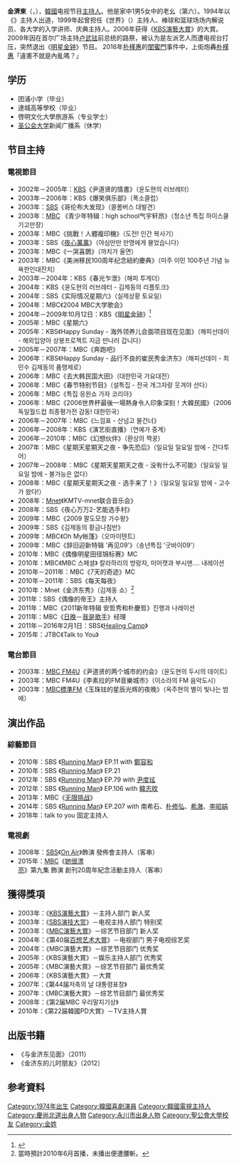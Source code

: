 {{藝人
|姓名 = 金濟東
|類型 = 主持人
|圖片 =120223 김제동.jpg
|圖片尺寸 = 250px
|圖片簡介 = 主持節目《Healing Camp》
|外文名 = 김제동 
|外文 = ko
|羅馬拼音 = Kim Je-dong
|英文名 =
|暱稱 =
|其他藝名 =
|國籍 = {{KOR}}
|民族 =
|籍貫 =
|出生日期 = {{Birth date and age|1974|2|3}}
|出生地點 = {{KOR}}[[慶尚北道|慶尚北道]][[永川市|永川市]]{{link-ko|古鏡面|고경면}}
|逝世日期 =
|逝世地點 =
|職業 =
|語言 = [[韓語|韓語]]
|三圍 =
|教育程度 = 
|宗教信仰 =
|配偶 = 
|兒女 =
|音樂類型 =
|演奏樂器 =
|出道地點 = {{KOR}}[[首爾特別市|首爾特別市]]
|出道作品 = 
|出道日期 = 1994年
|代表作品 =
|活躍年代 = 
|唱片公司 =
|經紀公司 = Daeum Entertainment
|網站 =
|相關團體 =
|獎項 =
|IMDb =
|現任成員 =
|過往成員 =
|音樂專輯 =
|電影 =
|主持節目 =
|電視劇 =
|廣播劇 =
|舞台劇 =
|書籍 =
}}
'''金濟東'''（{{kor|k='''김제동'''|hanja='''金濟東'''}}，{{bd|1974年|2月3日}}），[[韓國|韓國]]电视节目[[主持人|主持人]]。他是家中1男5女中的老幺（第六）。1994年以《{{lang|ko|문선대}}》主持人出道，1999年起曾担任《世界》（{{lang|ko|이월드}}）主持人、棒球和篮球场场内解说员、各大学的入学讲师、庆典主持人。2006年获得《[[KBS演藝大賞|KBS演藝大賞]]》的大賞。
2009年因在首尔广场主持[[卢武铉|卢武铉]]前总统的路祭，被认为是左派艺人而遭电视台打压，突然退出《[[明星金钟|明星金钟]]》节目。
2016年[[朴槿惠|朴槿惠]]的[[閨蜜門|閨蜜門]]事件中，上街炮轟[[朴槿惠|朴槿惠]]「違憲不就是內亂嗎？」

== 学历 ==
*团浦小学（毕业）
*達城高等學校（毕业）
*啓明文化大學旅游系（专业学士）
*[[圣公会大学|圣公会大学]]新闻广播系（休学）

==节目主持==
===電視節目===
*2002年－2005年：[[韓國放送公社|KBS]]《尹道贤的情書》（윤도현의 러브레터）
*2003年－2006年：KBS《爆笑俱乐部》（폭소클럽）
*2003年：[[SBS_(韓國)|SBS]]《哥伦布大发现》（콜롬버스 대발견）
*2003年：[[文化廣播_(韓國)|MBC]]  《青少年特辑：high school气宇轩昂》（청소년 특집 하이스쿨 기고만장）
*2003年：MBC《挑戰！人體複印機》（도전! 인간 복사기）
*2003年：SBS《[[夜心萬萬|夜心萬萬]]》（야심만만 만명에게 물었습니다）
*2003年：MBC《一哭喜鵲》（까치가 울면）
*2003年：MBC《美洲移民100周年纪念紐約慶典》（미주 이민 100주년 기념 뉴욕한인대잔치）
*2003年－2004年：KBS《春光乍泄》（해피 투게더）
*2004年：KBS《윤도현의 러브레터 - 김제동의 리플토크》
*2004年：SBS《实际情况星期六》（실제상황 토요일）
*2004年：MBC《2004 MBC大学歌会》
*2004年－2009年10月12日：KBS《[[明星金钟|明星金钟]]》<ref>{{cite web|url=http://www.seoul.co.kr/news/newsView.php?id=20091010800038|title=김제동 ‘스타골든벨’서 갑작스레 하차|publisher=[[首爾新聞|首爾新聞]]([[韓國聯合通訊社|聯合News]] 인용문)|date=2009-10-10|accessdate=2014-02-04|archive-date=2014-02-22|archive-url=https://web.archive.org/web/20140222030408/http://www.seoul.co.kr/news/newsView.php?id=20091010800038|dead-url=no}}</ref>
*2005年：MBC《星期六》
*2005年：KBS《Happy Sunday - 海外领养儿会面项目现在见面》（해피선데이 - 해외입양아 상봉프로젝트 지금 만나러 갑니다）
*2005年－2007年：MBC《奔跑吧》
*2006年：KBS《Happy Sunday - 品行不良的崔民秀金济东》（해피선데이 - 최민수 김제동의 품행제로）
*2006年：MBC《去大韩民国大田》（대한민국 가요대전）
*2006年：MBC《春节特别节目》（설특집 - 전국 개그자랑 웃겨야 산다）
*2006年：MBC《특집 응원쇼 가자 코리아》
*2006年：MBC《2006世界杯最後一場熱身令人印象深刻！大韓民國》（2006 독일월드컵 최종평가전 감동! 대한민국）
*2006年－2007年：MBC《느낌표 - 산넘고 물건너》
*2006年－2008年：KBS《演艺街直播》（연예가 중계）
*2006年－2010年：MBC《幻想伙伴》（환상의 짝꿍）
*2007年：MBC《星期天星期天之夜 - 争先恐后》（일요일 일요일 밤에 - 간다투어）
*2007年－2008年：MBC《星期天星期天之夜 - 没有什么不可能》（일요일 일요일 밤에 - 불가능은 없다）
*2008年：MBC《星期天星期天之夜 - 选手来了！》（일요일 일요일 밤에 - 고수가 왔다!）
*2008年：[[Mnet媒體|Mnet]]《KMTV-mnet联合音乐会》
*2008年：SBS《夜心万万2-艺能选手村》
*2009年：MBC《2009 팔도모창 가수왕》
*2009年：SBS《김제동의 황금나침반》
*2009年：MBC《Oh My帐篷》（오마이텐트）
*2009年：MBC《辞旧迎新特辑 '再见09'》（송년특집 '굿바이09'）
*2010年：MBC《偶像明星田径锦标赛》MC
*2010年：MBC《MBC 스페셜》 칼라하리의 방랑자, 미어캣과 부시맨.... 내레이션
*2010年－2011年：MBC《7天的奇迹》MC
*2010年－2011年：SBS《每天每夜》
*2010年：Mnet《金济东秀》（김제동 쇼）<ref>當時預計2010年6月首播，未播出便遭腰斬。</ref>
*2011年：SBS《偶像的帝王》主持人
*2011年：MBC《2011新年特辑 安哲秀和朴慶哲》진행과 나레이션
*2011年：MBC《[[日晚|日晚]]－[[我是歌手_(韓國綜藝)|我是歌手]]》经理
*2011年－2016年2月1日：SBS《[[Healing_Camp|Healing Camp]]》
*2015年：JTBC《Talk to You》

===電台節目===
*2003年：[[MBC_FM4U|MBC FM4U]]《尹道贤的两个城市的约会》（윤도현의 두시의 데이트）
*2003年：MBC FM4U《李素拉的FM音樂城市》（이소라의 FM 음악도시）
*2003年：[[MBC標準FM|MBC標準FM]]《玉珠铉的星辰光辉的夜晚》（옥주현의 별이 빛나는 밤에）

==演出作品==
===綜藝節目===
*2010年：SBS 《[[Running_Man|Running Man]]》 EP.11 with [[鄭容和|鄭容和]]
*2010年：SBS 《[[Running_Man|Running Man]]》 EP.21
*2012年：SBS 《[[Running_Man|Running Man]]》 EP.79 with [[尹度玹|尹度玹]]
*2012年：SBS 《[[Running_Man|Running Man]]》 EP.106 with [[韓志旼|韓志旼]]
*2013年：MBC《[[无限挑战|无限挑战]]》
*2014年：SBS 《[[Running_Man|Running Man]]》 EP.207 with 南希石、[[朴修弘|朴修弘]]、[[希澈|希澈]]、[[李昭娟|李昭娟]]
*2018年：talk to you 固定主持人

=== 電視劇 ===
*2008年：[[SBS_(韓國)|SBS]]《[[On_Air|On Air]]》飾演 發佈會主持人（客串）
*2015年：[[文化廣播_(韓國)|MBC]]《[[她很漂亮_(韓國電視劇)|她很漂亮]]》第九集 飾演 創刊20周年紀念活動主持人（客串）

== 獲得獎項 ==
* 2003年：《[[KBS演藝大賞|KBS演藝大賞]]》－主持人部门 新人奖
* 2003年：《[[SBS演技大赏|SBS演技大赏]]》－电视主持人部门 特别奖
* 2003年：《[[MBC演藝大賞|MBC演藝大賞]]》－综艺节目部门 新人奖
* 2004年：《第40届[[百想艺术大賞|百想艺术大賞]]》－电视部门 男子电视综艺奖
* 2004年：《MBC演藝大賞》－综艺节目部门 优秀奖
* 2005年：《KBS演藝大賞》－娱乐主持人部门 优秀奖
* 2005年：《MBC演藝大賞》－综艺节目部门 最优秀奖
* 2006年：《KBS演藝大賞》－大賞
* 2007年：《第44届저축의 날 대통령표창》
* 2007年：《MBC演藝大賞》－综艺节目部门 最优秀奖
* 2008年：《第2届MBC 우리말지기상》
* 2010年：《第22届韓國PD大賞》－TV主持人賞

== 出版书籍 == 
* 《与金济东见面》（2011）
* 《金济东的儿时朋友》（2012）

== 参考資料 ==
{{reflist}}

{{我是歌手第一季}}
{{KBS演藝大賞大賞得主}}
{{百想藝術大獎電視部門男子綜藝獎}}
{{DEFAULTSORT:Kim}}
[[Category:1974年出生|Category:1974年出生]]
[[Category:韓國喜劇演員|Category:韓國喜劇演員]]
[[Category:韓國電視主持人|Category:韓國電視主持人]]
[[Category:慶尚北道出身人物|Category:慶尚北道出身人物]]
[[Category:永川市出身人物|Category:永川市出身人物]]
[[Category:聖公會大學校友|Category:聖公會大學校友]]
[[Category:金姓|Category:金姓]]